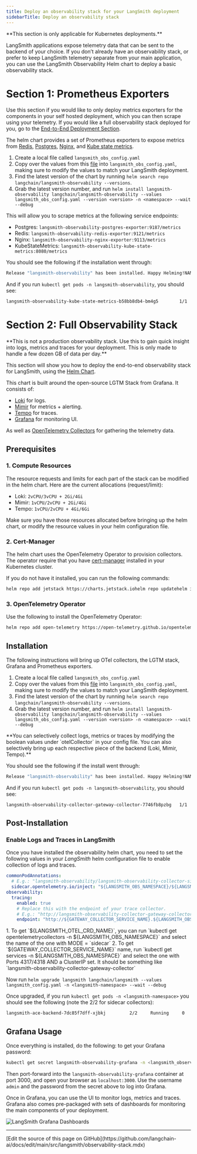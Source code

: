 ```yaml
---
title: Deploy an observability stack for your LangSmith deployment
sidebarTitle: Deploy an observability stack
---
```


<Warning>
**This section is only applicable for Kubernetes deployments.**
</Warning>

LangSmith applications expose telemetry data that can be sent to the backend of your choice. If you don’t already have an observability stack, or prefer to keep LangSmith telemetry separate from your main application, you can use the LangSmith Observability Helm chart to deploy a basic observability stack.

# Section 1: Prometheus Exporters

Use this section if you would like to only deploy metrics exporters for the components in your self hosted deployment, which you can then scrape using your telemetry. If you would like a full observability stack deployed for you, go to the [End-to-End Deployment Section](/langsmith/observability-stack#prerequisites).

The helm chart provides a set of Prometheus exporters to expose metrics from [Redis](https://github.com/prometheus-community/helm-charts/tree/main/charts/prometheus-redis-exporter), [Postgres](https://github.com/prometheus-community/helm-charts/tree/main/charts/prometheus-postgres-exporter), [Nginx](https://github.com/prometheus-community/helm-charts/tree/main/charts/prometheus-nginx-exporter), and [Kube state metrics](https://github.com/prometheus-community/helm-charts/tree/main/charts/kube-state-metrics).

1. Create a local file called `langsmith_obs_config.yaml`
2. Copy over the values from this [file](https://github.com/langchain-ai/helm/blob/main/charts/langsmith-observability/examples/metric-exporters-only.yaml) into `langsmith_obs_config.yaml`, making sure to modify the values to match your LangSmith deployment.
3. Find the latest version of the chart by running `helm search repo langchain/langsmith-observability --versions`.
4. Grab the latest version number, and run `helm install langsmith-observability langchain/langsmith-observability --values langsmith_obs_config.yaml --version <version> -n <namespace> --wait --debug`

This will allow you to scrape metrics at the following service endpoints:

* Postgres: `langsmith-observability-postgres-exporter:9187/metrics`
* Redis: `langsmith-observability-redis-exporter:9121/metrics`
* Nginx: `langsmith-observability-nginx-exporter:9113/metrics`
* KubeStateMetrics: `langsmith-observability-kube-state-metrics:8080/metrics`

You should see the following if the installation went through:

```bash
Release "langsmith-observability" has been installed. Happy Helming!NAME: langsmith-observabilityLAST DEPLOYED: Wed Jun 25 11:17:34 2025NAMESPACE: langsmith-observabilitySTATUS: deployedREVISION: 1
```

And if you run `kubectl get pods -n langsmith-observability`, you should see:

```bash
langsmith-observability-kube-state-metrics-b58bb8db4-bm4g5        1/1     Running   0          2m22slangsmith-observability-nginx-exporter-6d686d9d4b-5qw9v           1/1     Running   0          2m22slangsmith-observability-postgres-exporter-67d5db5684-tffbm        1/1     Running   0          2m22slangsmith-observability-redis-exporter-846c4d65cb-vbtwd           1/1     Running   0          2m22s
```

# Section 2: Full Observability Stack

<Warning>
**This is not a production observability stack. Use this to gain quick insight into logs, metrics and traces for your deployment. This is only made to handle a few dozen GB of data per day.**
</Warning>

This section will show you how to deploy the end-to-end observability stack for LangSmith, using the [Helm Chart](https://github.com/langchain-ai/helm/tree/main/charts/langsmith-observability).

This chart is built around the open-source LGTM Stack from Grafana. It consists of:

* [Loki](https://grafana.com/docs/loki/latest/) for logs.
* [Mimir](https://grafana.com/docs/mimir/latest/) for metrics + alerting.
* [Tempo](https://grafana.com/docs/tempo/latest/) for traces.
* [Grafana](https://grafana.com/docs/grafana/latest/) for monitoring UI.

As well as [OpenTelemetry Collectors](https://opentelemetry.io/docs/collector/) for gathering the telemetry data.

## Prerequisites

### 1. Compute Resources

The resource requests and limits for each part of the stack can be modified in the helm chart. Here are the current allocations (request/limit):

* Loki: `2vCPU/3vCPU + 2Gi/4Gi`
* Mimir: `1vCPU/2vCPU + 2Gi/4Gi`
* Tempo: `1vCPU/2vCPU + 4Gi/6Gi`

Make sure you have those resources allocated before bringing up the helm chart, or modify the resource values in your helm configuration file.

### 2. Cert-Manager

The helm chart uses the OpenTelemetry Operator to provision collectors. The operator require that you have [cert-manager](https://cert-manager.io/docs/installation/) installed in your Kubernetes cluster.

If you do not have it installed, you can run the following commands:

```bash
helm repo add jetstack https://charts.jetstack.iohelm repo updatehelm install cert-manager jetstack/cert-manager -n cert-manager --create-namespace
```

### 3. OpenTelemetry Operator

Use the following to install the OpenTelemetry Operator:

```bash
helm repo add open-telemetry https://open-telemetry.github.io/opentelemetry-helm-chartshelm repo updatehelm install opentelemetry-operator open-telemetry/opentelemetry-operator -n <namespace>
```

## Installation

The following instructions will bring up OTel collectors, the LGTM stack, Grafana and Prometheus exporters.

1. Create a local file called `langsmith_obs_config.yaml`
2. Copy over the values from this [file](https://github.com/langchain-ai/helm/blob/main/charts/langsmith-observability/examples/e2e-stack.yaml) into `langsmith_obs_config.yaml`, making sure to modify the values to match your LangSmith deployment.
3. Find the latest version of the chart by running `helm search repo langchain/langsmith-observability --versions`.
4. Grab the latest version number, and run `helm install langsmith-observability langchain/langsmith-observability --values langsmith_obs_config.yaml --version <version> -n <namespace> --wait --debug`

<Note>
**You can selectively collect logs, metrics or traces by modifying the boolean values under `otelCollector` in your config file. You can also selectively bring up each respective piece of the backend (Loki, Mimir, Tempo).**
</Note>

You should see the following if the install went through:

```bash
Release "langsmith-observability" has been installed. Happy Helming!NAME: langsmith-observabilityLAST DEPLOYED: Wed Jun 25 11:17:34 2025NAMESPACE: langsmith-observabilitySTATUS: deployedREVISION: 1
```

And if you run `kubectl get pods -n langsmith-observability`, you should see:

```bash
langsmith-observability-collector-gateway-collector-7746fb8pzbg   1/1     Running   0          5m26slangsmith-observability-grafana-7c6fc976f9-cdbvr                  1/1     Running   0          2m49slangsmith-observability-kube-state-metrics-b58bb8db4-bm4g5        1/1     Running   0          5m27slangsmith-observability-loki-0                                    2/2     Running   0          5m27slangsmith-observability-loki-chunks-cache-0                       2/2     Running   0          5m27slangsmith-observability-loki-gateway-769fb6fff8-zjsn5             1/1     Running   0          5m27slangsmith-observability-loki-results-cache-0                      2/2     Running   0          5m27slangsmith-observability-mimir-0                                   1/1     Running   0          5m26slangsmith-observability-nginx-exporter-6d686d9d4b-5qw9v           1/1     Running   0          5m27slangsmith-observability-postgres-exporter-67d5db5684-tffbm        1/1     Running   0          5m27slangsmith-observability-redis-exporter-846c4d65cb-vbtwd           1/1     Running   0          5m27slangsmith-observability-tempo-0                                   1/1     Running   0          5m27sopentelemetry-operator-756dff697-vblbn                            2/2     Running   0          12m
```

## Post-Installation

### Enable Logs and Traces in LangSmith

Once you have installed the observability helm chart, you need to set the following values in your *LangSmith* helm configuration file to enable collection of logs and traces.

```yaml
commonPodAnnotations:
  # E.g.: "langsmith-observability/langsmith-observability-collector-sidecar"
  sidecar.opentelemetry.io/inject: "${LANGSMITH_OBS_NAMESPACE}/${LANGSMITH_OTEL_CRD_NAME}"
observability:
  tracing:
    enabled: true
    # Replace this with the endpoint of your trace collector.
    # E.g.: "http://langsmith-observability-collector-gateway-collector.langsmith-observability.svc.cluster.local:4318/v1/traces"
    endpoint: "http://${GATEWAY_COLLECTOR_SERVICE_NAME}.${LANGSMITH_OBS_NAMESPACE}.svc.cluster.local:4318/v1/traces"
```

<Info>
1. To get `${LANGSMITH_OTEL_CRD_NAME}`, you can run `kubectl get opentelemetrycollectors -n ${LANGSMITH_OBS_NAMESPACE}` and select the name of the one with MODE = `sidecar`
2. To get `${GATEWAY_COLLECTOR_SERVICE_NAME}` name, run `kubectl get services -n ${LANGSMITH_OBS_NAMESPACE}` and select the one with Ports 4317/4318 AND a ClusterIP set. It should be something like `langsmith-observability-collector-gateway-collector`
</Info>

Now run `helm upgrade langsmith langchain/langsmith --values langsmith_config.yaml -n <langsmith-namespace> --wait --debug`

Once upgraded, if you run `kubectl get pods -n <langsmith-namespace>` you should see the following (note the 2/2 for sidecar collectors):

```bash
langsmith-ace-backend-7dc85f7dff-xjbkj         2/2     Running     0               7m53slangsmith-backend-566b66979c-rgcfh             2/2     Running     1               7m53slangsmith-clickhouse-0                         2/2     Running     0               7m49slangsmith-frontend-7cf8549885-vpkns            2/2     Running     0               7m53slangsmith-platform-backend-5d46db7d9d-f6gh7    2/2     Running     0               7m52slangsmith-platform-backend-5d46db7d9d-lrr4d    2/2     Running     1               7m41slangsmith-platform-backend-5d46db7d9d-pcp27    2/2     Running     0               7m28slangsmith-playground-65d4c9699c-h656r          2/2     Running     0               7m52slangsmith-postgres-0                           2/2     Running     0               7m51slangsmith-queue-bdcd45bd6-htssd                2/2     Running     0               7m52slangsmith-queue-bdcd45bd6-pwdx4                2/2     Running     0               6m31slangsmith-queue-bdcd45bd6-xqrb8                2/2     Running     0               5m11slangsmith-redis-0                              2/2     Running     0               7m51s
```

## Grafana Usage

Once everything is installed, do the following: to get your Grafana password:

```bash
kubectl get secret langsmith-observability-grafana -n <langsmith_observability_namespace> -o jsonpath="{.data.admin-password}" | base64 --decode
```

Then port-forward into the `langsmith-observability-grafana` container at port 3000, and open your browser as `localhost:3000`. Use the username `admin` and the password from the secret above to log into Grafana.

Once in Grafana, you can use the UI to monitor logs, metrics and traces. Grafana also comes pre-packaged with sets of dashboards for monitoring the main components of your deployment.

![LangSmith Grafana Dashboards](/langsmith/images/langsmith-grafana-dashboards.png)

---

<Callout icon="pen-to-square" iconType="regular">
  [Edit the source of this page on GitHub](https://github.com/langchain-ai/docs/edit/main/src/langsmith/observability-stack.mdx)
</Callout>
